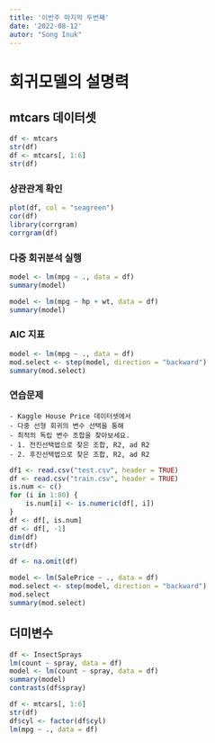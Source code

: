 ```yaml
---
title: '이번주 마지막 두번째'
date: '2022-08-12'
autor: "Song Inuk"
---
```


# 회귀모델의 설명력

## mtcars 데이터셋
```r
df <- mtcars
str(df)
df <- mtcars[, 1:6]
str(df)
```

### 상관관계 확인

```r
plot(df, col = "seagreen")
cor(df)
library(corrgram)
corrgram(df)
```

### 다중 회귀분석 실행
```r
model <- lm(mpg ~ ., data = df)
summary(model)

model <- lm(mpg ~ hp + wt, data = df)
summary(model)
```

### AIC 지표
```r
model <- lm(mpg ~ ., data = df)
mod.select <- step(model, direction = "backward")
summary(mod.select)
```

### 연습문제
    - Kaggle House Price 데이터셋에서
    - 다중 선형 회귀의 변수 선택을 통해
    - 최적의 독립 변수 조합을 찾아보세요.
    - 1. 전진선택법으로 찾은 조합, R2, ad R2
    - 2. 후진선택법으로 찾은 조합, R2, ad R2

```r
df1 <- read.csv("test.csv", header = TRUE)
df <- read.csv("train.csv", header = TRUE)
is.num <- c()
for (i in 1:80) {
    is.num[i] <- is.numeric(df[, i])
}
df <- df[, is.num]
df <- df[, -1]
dim(df)
str(df)

df <- na.omit(df)

model <- lm(SalePrice ~ ., data = df)
mod.select <- step(model, direction = "backward")
mod.select
summary(mod.select)
```

## 더미변수
```r
df <- InsectSprays
lm(count ~ spray, data = df)
model <- lm(count ~ spray, data = df)
summary(model)
contrasts(df$spray)
```
```r
df <- mtcars[, 1:6]
str(df)
df$cyl <- factor(df$cyl)
lm(mpg ~ ., data = df)
```